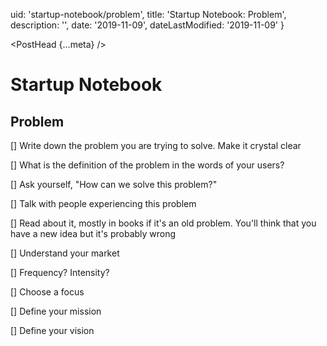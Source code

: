   uid: 'startup-notebook/problem',
  title: 'Startup Notebook: Problem',
  description: '',
  date: '2019-11-09',
  dateLastModified: '2019-11-09'
}

<PostHead {...meta} />

# Startup Notebook

## Problem

[] Write down the problem you are trying to solve. Make it crystal clear

[] What is the definition of the problem in the words of your users?

[] Ask yourself, "How can we solve this problem?"

[] Talk with people experiencing this problem

[] Read about it, mostly in books if it's an old problem. You'll think that you have a new idea but it's probably wrong

[] Understand your market

[] Frequency? Intensity?

[] Choose a focus

[] Define your mission

[] Define your vision

